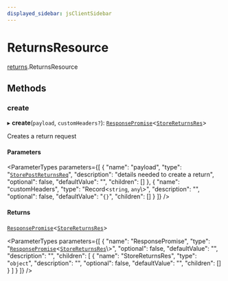 ```yaml
---
displayed_sidebar: jsClientSidebar
---
```



# ReturnsResource

[returns](../../modules/returns.mdx).ReturnsResource

## Methods

### create

▸ **create**(`payload`, `customHeaders?`): [`ResponsePromise`](../../swaps/modules/swaps.internal.mdx#responsepromise)<[`StoreReturnsRes`](../../internal/modules/admin_discounts.internal.internal.mdx#storereturnsres)\>

Creates a return request

#### Parameters

<ParameterTypes parameters={[
  {
    "name": "payload",
    "type": "[`StorePostReturnsReq`](../../internal/classes/admin_discounts.internal.internal.StorePostReturnsReq.mdx)",
    "description": "details needed to create a return",
    "optional": false,
    "defaultValue": "",
    "children": []
  },
  {
    "name": "customHeaders",
    "type": "Record<`string`, `any`\\>",
    "description": "",
    "optional": false,
    "defaultValue": "`{}`",
    "children": []
  }
]} />

#### Returns

[`ResponsePromise`](../../swaps/modules/swaps.internal.mdx#responsepromise)<[`StoreReturnsRes`](../../internal/modules/admin_discounts.internal.internal.mdx#storereturnsres)\>

<ParameterTypes parameters={[
  {
    "name": "ResponsePromise",
    "type": "[`ResponsePromise`](../../swaps/modules/swaps.internal.mdx#responsepromise)<[`StoreReturnsRes`](../../internal/modules/admin_discounts.internal.internal.mdx#storereturnsres)\\>",
    "optional": false,
    "defaultValue": "",
    "description": "",
    "children": [
      {
        "name": "StoreReturnsRes",
        "type": "`object`",
        "description": "",
        "optional": false,
        "defaultValue": "",
        "children": []
      }
    ]
  }
]} />
